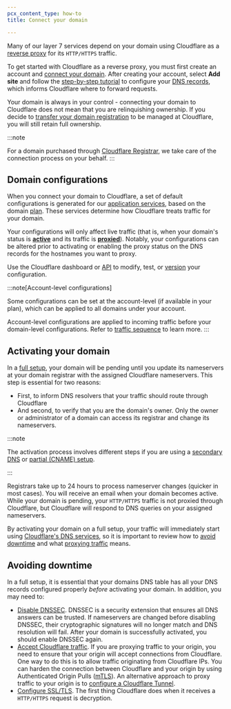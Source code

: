 ```yaml
---
pcx_content_type: how-to
title: Connect your domain

---
```


Many of our layer 7 services depend on your domain using Cloudflare as a [reverse proxy](https://www.cloudflare.com/learning/cdn/glossary/reverse-proxy/) for its `HTTP/HTTPS` traffic.

To get started with Cloudflare as a reverse proxy, you must first create an account and [connect your domain](/fundamentals/setup/manage-domains/connect-your-domain/). After creating your account, select **Add site** and follow the [step-by-step tutorial](/fundamentals/setup/manage-domains/add-site/) to configure your [DNS records](/dns/manage-dns-records/), which informs Cloudflare where to forward requests.

Your domain is always in your control - connecting your domain to Cloudflare does not mean that you are relinquishing ownership. If you decide to [transfer your domain registration](/registrar/get-started/transfer-domain-to-cloudflare/) to be managed at Cloudflare, you will still retain full ownership.

:::note

For a domain purchased through [Cloudflare Registrar](/registrar/), we take care of the connection process on your behalf. 
:::

## Domain configurations

When you connect your domain to Cloudflare, a set of default configurations is generated for our [application services](/products/?product-group=Application+performance%2CApplication+security%2CCloudflare+essentials), based on the domain [plan](https://www.cloudflare.com/plans/). These services determine how Cloudflare treats traffic for your domain.

Your configurations will only affect live traffic (that is, when your domain's status is [**active**](/fundamentals/setup/manage-domains/connect-your-domain/#activating-your-domain) and its traffic is [**proxied**](/dns/manage-dns-records/reference/proxied-dns-records/#proxy-eligibility)). Notably, your configurations can be altered prior to activating or enabling the proxy status on the DNS records for the hostnames you want to proxy.

Use the Cloudflare dashboard or [API](/api/) to modify, test, or [version](/version-management/) your configuration.

:::note[Account-level configurations]

Some configurations can be set at the account-level (if available in your plan), which can be applied to all domains under your account.

Account-level configurations are applied to incoming traffic before your domain-level configurations. Refer to [traffic sequence](https://blog.cloudflare.com/traffic-sequence-which-product-runs-first) to learn more. 
:::

## Activating your domain

In a [full setup](/dns/zone-setups/full-setup/), your domain will be pending until you update its nameservers at your domain registrar with the assigned Cloudflare nameservers. This step is essential for two reasons:

* First, to inform DNS resolvers that your traffic should route through Cloudflare
* And second, to verify that you are the domain's owner. Only the owner or administrator of a domain can access  its registrar and change its nameservers.

:::note


The activation process involves different steps if you are using a [secondary DNS](/dns/zone-setups/zone-transfers/cloudflare-as-secondary/) or [partial (CNAME) setup](/dns/zone-setups/partial-setup/).


:::

Registrars take up to 24 hours to process nameserver changes (quicker in most cases). You will receive an email when your domain becomes active. While your domain is pending, your `HTTP/HTTPS` traffic is not proxied through Cloudflare, but Cloudflare will respond to DNS queries on your assigned nameservers.

By activating your domain on a full setup, your traffic will immediately start using [Cloudflare's DNS services](/fundamentals/concepts/how-cloudflare-works/#how-cloudflare-works-as-a-dns-provider), so it is important to review how to [avoid downtime](/fundamentals/setup/manage-domains/connect-your-domain/#avoiding-downtime) and what [proxying traffic](/fundamentals/concepts/how-cloudflare-works/) means.

## Avoiding downtime

In a full setup, it is essential that your domains DNS table has all your DNS records configured properly *before* activating your domain. In addition, you may need to:

* [Disable DNSSEC](/dns/dnssec/). DNSSEC is a security extension that ensures all DNS answers can be trusted. If nameservers are changed before disabling DNSSEC, their cryptographic signatures will no longer match and DNS resolution will fail. After your domain is successfully activated, you should enable DNSSEC again.
* [Accept Cloudflare traffic](/fundamentals/concepts/cloudflare-ip-addresses/). If you are proxying traffic to your origin, you need to ensure that your origin will accept connections from Cloudflare. One way to do this is to allow traffic originating from Cloudflare IPs. You can harden the connection between Cloudflare and your origin by using Authenticated Origin Pulls ([mTLS](/ssl/origin-configuration/authenticated-origin-pull/)). An alternative approach to proxy traffic to your origin is to [configure a Cloudflare Tunnel](/cloudflare-one/connections/connect-networks/).
* [Configure SSL/TLS](/ssl/edge-certificates/). The first thing Cloudflare does when it receives a `HTTP/HTTPS` request is decryption.
